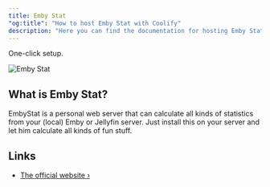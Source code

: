 ```yaml
---
title: Emby Stat
"og:title": "How to host Emby Stat with Coolify"
description: "Here you can find the documentation for hosting Emby Stat with Coolify."
---
```


<Check>One-click setup.</Check>

![Emby Stat](https://raw.githubusercontent.com/mregni/EmbyStat/develop/branding/logo-color.png)

## What is Emby Stat?

EmbyStat is a personal web server that can calculate all kinds of statistics from your (local) Emby or Jellyfin server. Just install this on your server and let him calculate all kinds of fun stuff.

## Links

- [The official website ›](https://github.com/mregni/EmbyStat)

